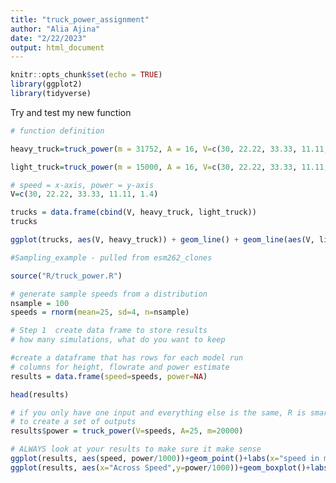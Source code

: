 ```yaml
---
title: "truck_power_assignment"
author: "Alia Ajina"
date: "2/22/2023"
output: html_document
---
```


```r
knitr::opts_chunk$set(echo = TRUE)
library(ggplot2)
library(tidyverse)
```
Try and test my new function
```r
# function definition

heavy_truck=truck_power(m = 31752, A = 16, V=c(30, 22.22, 33.33, 11.11, 1.4))

light_truck=truck_power(m = 15000, A = 16, V=c(30, 22.22, 33.33, 11.11, 1.4))
```


```r
# speed = x-axis, power = y-axis
V=c(30, 22.22, 33.33, 11.11, 1.4)

trucks = data.frame(cbind(V, heavy_truck, light_truck))
trucks

ggplot(trucks, aes(V, heavy_truck)) + geom_line() + geom_line(aes(V, light_truck), col = "blue") + labs(x="Velocity (m/s)", y= "Power (Watts)")
```

```r
#Sampling_example - pulled from esm262_clones

source("R/truck_power.R")

# generate sample speeds from a distribution
nsample = 100
speeds = rnorm(mean=25, sd=4, n=nsample)

# Step 1  create data frame to store results 
# how many simulations, what do you want to keep

#create a dataframe that has rows for each model run
# columns for height, flowrate and power estimate
results = data.frame(speed=speeds, power=NA)

head(results)

# if you only have one input and everything else is the same, R is smart enough
# to create a set of outputs
results$power = truck_power(V=speeds, A=25, m=20000)

# ALWAYS look at your results to make sure it make sense
ggplot(results, aes(speed, power/1000))+geom_point()+labs(x="speed in m/s", y="power in kW")
ggplot(results, aes(x="Across Speed",y=power/1000))+geom_boxplot()+labs(y="power in kW")

```



